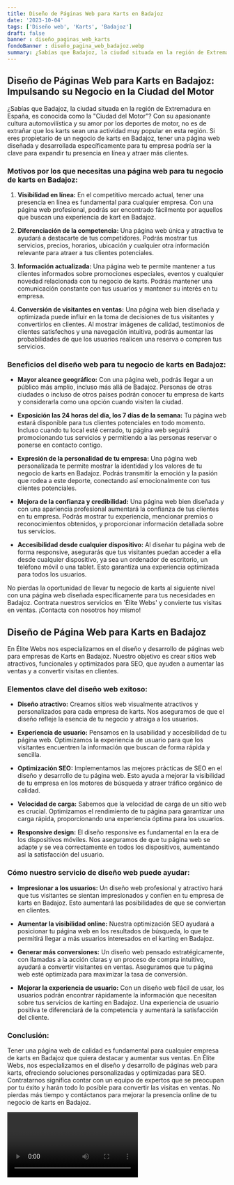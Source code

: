 ```yaml
---
title: Diseño de Páginas Web para Karts en Badajoz
date: '2023-10-04'
tags: ['Diseño web', 'Karts', 'Badajoz']
draft: false
banner : diseño_paginas_web_karts
fondoBanner : diseño_pagina_web_badajoz.webp
summary: ¿Sabías que Badajoz, la ciudad situada en la región de Extremadura en España, es conocida como la Ciudad del Motor? Con su apasionante cultura automovilística y su amor por los deportes de motor, no es de extrañar que los karts sean una actividad muy popular en esta región. Si eres propietario de un negocio de karts en Badajoz, tener una página web diseñada y desarrollada específicamente para tu empresa podría ser la clave para expandir tu presencia en línea y atraer más clientes.
---
```


## Diseño de Páginas Web para Karts en Badajoz: Impulsando su Negocio en la Ciudad del Motor

¿Sabías que Badajoz, la ciudad situada en la región de Extremadura en España, es conocida como la "Ciudad del Motor"? Con su apasionante cultura automovilística y su amor por los deportes de motor, no es de extrañar que los karts sean una actividad muy popular en esta región. Si eres propietario de un negocio de karts en Badajoz, tener una página web diseñada y desarrollada específicamente para tu empresa podría ser la clave para expandir tu presencia en línea y atraer más clientes.

### Motivos por los que necesitas una página web para tu negocio de karts en Badajoz:

1. **Visibilidad en línea:** En el competitivo mercado actual, tener una presencia en línea es fundamental para cualquier empresa. Con una página web profesional, podrás ser encontrado fácilmente por aquellos que buscan una experiencia de kart en Badajoz.

2. **Diferenciación de la competencia:** Una página web única y atractiva te ayudará a destacarte de tus competidores. Podrás mostrar tus servicios, precios, horarios, ubicación y cualquier otra información relevante para atraer a tus clientes potenciales.

3. **Información actualizada:** Una página web te permite mantener a tus clientes informados sobre promociones especiales, eventos y cualquier novedad relacionada con tu negocio de karts. Podrás mantener una comunicación constante con tus usuarios y mantener su interés en tu empresa.

4. **Conversión de visitantes en ventas:** Una página web bien diseñada y optimizada puede influir en la toma de decisiones de tus visitantes y convertirlos en clientes. Al mostrar imágenes de calidad, testimonios de clientes satisfechos y una navegación intuitiva, podrás aumentar las probabilidades de que los usuarios realicen una reserva o compren tus servicios.

### Beneficios del diseño web para tu negocio de karts en Badajoz:

- **Mayor alcance geográfico:** Con una página web, podrás llegar a un público más amplio, incluso más allá de Badajoz. Personas de otras ciudades o incluso de otros países podrán conocer tu empresa de karts y considerarla como una opción cuando visiten la ciudad.

- **Exposición las 24 horas del día, los 7 días de la semana:** Tu página web estará disponible para tus clientes potenciales en todo momento. Incluso cuando tu local esté cerrado, tu página web seguirá promocionando tus servicios y permitiendo a las personas reservar o ponerse en contacto contigo.

- **Expresión de la personalidad de tu empresa:** Una página web personalizada te permite mostrar la identidad y los valores de tu negocio de karts en Badajoz. Podrás transmitir la emoción y la pasión que rodea a este deporte, conectando así emocionalmente con tus clientes potenciales.

- **Mejora de la confianza y credibilidad:** Una página web bien diseñada y con una apariencia profesional aumentará la confianza de tus clientes en tu empresa. Podrás mostrar tu experiencia, mencionar premios o reconocimientos obtenidos, y proporcionar información detallada sobre tus servicios.

- **Accesibilidad desde cualquier dispositivo:** Al diseñar tu página web de forma responsive, asegurarás que tus visitantes puedan acceder a ella desde cualquier dispositivo, ya sea un ordenador de escritorio, un teléfono móvil o una tablet. Esto garantiza una experiencia optimizada para todos los usuarios.

No pierdas la oportunidad de llevar tu negocio de karts al siguiente nivel con una página web diseñada específicamente para tus necesidades en Badajoz. Contrata nuestros servicios en 'Élite Webs' y convierte tus visitas en ventas. ¡Contacta con nosotros hoy mismo!

<GifSeo />

<Cta />

## Diseño de Página Web para Karts en Badajoz

En Élite Webs nos especializamos en el diseño y desarrollo de páginas web para empresas de Karts en Badajoz. Nuestro objetivo es crear sitios web atractivos, funcionales y optimizados para SEO, que ayuden a aumentar las ventas y a convertir visitas en clientes.

### Elementos clave del diseño web exitoso:

- **Diseño atractivo:** Creamos sitios web visualmente atractivos y personalizados para cada empresa de karts. Nos aseguramos de que el diseño refleje la esencia de tu negocio y atraiga a los usuarios.

- **Experiencia de usuario:** Pensamos en la usabilidad y accesibilidad de tu página web. Optimizamos la experiencia de usuario para que los visitantes encuentren la información que buscan de forma rápida y sencilla.

- **Optimización SEO:** Implementamos las mejores prácticas de SEO en el diseño y desarrollo de tu página web. Esto ayuda a mejorar la visibilidad de tu empresa en los motores de búsqueda y atraer tráfico orgánico de calidad.

- **Velocidad de carga:** Sabemos que la velocidad de carga de un sitio web es crucial. Optimizamos el rendimiento de tu página para garantizar una carga rápida, proporcionando una experiencia óptima para los usuarios.

- **Responsive design:** El diseño responsive es fundamental en la era de los dispositivos móviles. Nos aseguramos de que tu página web se adapte y se vea correctamente en todos los dispositivos, aumentando así la satisfacción del usuario.

### Cómo nuestro servicio de diseño web puede ayudar:

- **Impresionar a los usuarios:** Un diseño web profesional y atractivo hará que tus visitantes se sientan impresionados y confíen en tu empresa de karts en Badajoz. Esto aumentará las posibilidades de que se conviertan en clientes.

- **Aumentar la visibilidad online:** Nuestra optimización SEO ayudará a posicionar tu página web en los resultados de búsqueda, lo que te permitirá llegar a más usuarios interesados en el karting en Badajoz.

- **Generar más conversiones:** Un diseño web pensado estratégicamente, con llamadas a la acción claras y un proceso de compra intuitivo, ayudará a convertir visitantes en ventas. Aseguramos que tu página web esté optimizada para maximizar la tasa de conversión.

- **Mejorar la experiencia de usuario:** Con un diseño web fácil de usar, los usuarios podrán encontrar rápidamente la información que necesitan sobre tus servicios de karting en Badajoz. Una experiencia de usuario positiva te diferenciará de la competencia y aumentará la satisfacción del cliente.

### Conclusión:

Tener una página web de calidad es fundamental para cualquier empresa de karts en Badajoz que quiera destacar y aumentar sus ventas. En Élite Webs, nos especializamos en el diseño y desarrollo de páginas web para karts, ofreciendo soluciones personalizadas y optimizadas para SEO. Contratarnos significa contar con un equipo de expertos que se preocupan por tu éxito y harán todo lo posible para convertir las visitas en ventas. No pierdas más tiempo y contáctanos para mejorar la presencia online de tu negocio de karts en Badajoz.

<Video />

<CtaBot job='Karts' city='Badajoz'/>

<Gmaps query='Badajoz+españa+maps' />